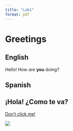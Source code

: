 ```yaml
---
title: "Lab1"
format: pdf
---
```

# Greetings
## English
Hello! How *are* **you** doing? 

## Spanish
¡Hola! ¿Como te va?
---
[Don't click me!](https://www.youtube.com/watch?v=dQw4w9WgXcQ)

![](https://www.nationalww2museum.org/sites/default/files/styles/wide_medium/public/2020-08/TB1%20-%20Edward%20Lengel.jpg)